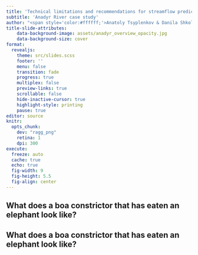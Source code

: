 ```yaml
---
title: 'Technical limitations and recommendations for streamflow predictions in data-scarce regions using GloFAS-ERA5 reanalysis data'
subtitle: 'Anadyr River case study'
author: "<span style='color:#ffffff;'>Anatoly Tsyplenkov & Danila Shkolny<br>Lomonosov Moscow State University</span>"
title-slide-attributes:
    data-background-image: assets/anadyr_overview_opacity.jpg
    data-background-size: cover
format:
  revealjs:
    theme: src/slides.scss
    footer: ''
    menu: false
    transition: fade
    progress: true
    multiplex: false
    preview-links: true
    scrollable: false
    hide-inactive-cursor: true
    highlight-style: printing
    pause: true
editor: source
knitr:
  opts_chunk:
    dev: "ragg_png"
    retina: 1
    dpi: 300
execute:
  freeze: auto
  cache: true
  echo: true
  fig-width: 9
  fig-height: 5.5
  fig-align: center
---
```


## What does a boa constrictor that has eaten an elephant look like? {background-image="assets/boa-anadyr-1.png" background-size="cover" background-position="center"}

<!-- TODO: Add timer -->

## What does a boa constrictor that has eaten an elephant look like? {background-image="assets/boa-anadyr-2.png" background-size="cover" background-position="center"}

